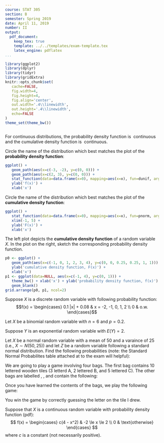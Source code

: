 ```yaml
---
course: STAT 305
section: B
semester: Spring 2019
date: April 11, 2019
number: II
output:
  pdf_document:
    keep_tex: true
    template: ../../templates/exam-template.tex
    latex_engine: pdflatex
...
```


```r
library(ggplot2)
library(dplyr)
library(tidyr)
library(gridExtra)
knitr::opts_chunk$set(
   cache=FALSE,
   fig.width=4,
   fig.height=4,
   fig.align='center',
   out.width='.4\\linewidth',
   out.height='.4\\linewidth',
   echo=FALSE
)
theme_set(theme_bw())
```

```r
```

\question[2] For continuous distributions, the probability density function is \fillin\ continuous and the cumulative density function is \fillin\ continuous.
\begin{oneparchoices}
\choice \textbf{always} and \textbf{always}
\choice \textbf{always} and \textbf{sometimes}
\choice \textbf{sometimes} and \textbf{always}
\choice \textbf{sometimes} and \textbf{sometimes}
\end{oneparchoices}
\vspace{1cm}

\question[3]
Circle the name of the distribution which best matches the plot of the **probability density function**:

```r
ggplot() +
   geom_path(aes(x=c(-3, -2), y=c(0, 0))) +
   geom_path(aes(x=c(2, 3), y=c(0, 0))) +
   stat_function(data=data.frame(x=0), mapping=aes(x=x), fun=dunif, args=list(min=-2, max=2), xlim=c(-2, 2)) +
   ylab('f(x)') +
   xlab('x')
```
\begin{oneparchoices}
\choice standard normal
\choice normal 
\choice exponential 
\choice poisson
\choice uniform
\end{oneparchoices}

\question[3]
Circle the name of the distribution which best matches the plot of the **cumulative density function**:

```r
ggplot() + 
   stat_function(data=data.frame(x=0), mapping=aes(x=x), fun=pnorm, args=list(mean=2, sd=1)) +
   xlim(-1, 5) + 
   ylab('F(x)') +
   xlab('x')
```
\begin{oneparchoices}
\choice standard normal
\choice normal 
\choice exponential 
\choice binomial
\choice uniform
\end{oneparchoices}
\vspace{1cm}


\newpage
\question[4] The left plot depicts the **cumulative density function** of a random variable $X$. In the plot on the right, sketch the corresponding probability density function.
```r
p0 <- ggplot() + 
   geom_path(aes(x=c(-1, 0, 1, 2, 3, 4), y=c(0, 0, 0.25, 0.25, 1, 1))) +
   ylab('cumulative density function, F(x)') +
   xlab('x')
p1 <- ggplot(data=NULL, aes(x=c(-1, 4), y=c(0, 1))) + 
   theme_bw() + xlab('x') + ylab('probability density function, f(x)') +
   geom_blank()
grid.arrange(p0, p1, ncol=2)
```

\vspace{1cm}

\question Suppose $X$ is a discrete random variable with following probability function:
$$f(x) = \begin{cases} 0.1 |x| + 0.08 & x = -2, -1, 0, 1, 2 \\ 0 & o.w. \end{cases}$$

\qparts{
\part[2] Find $E(X)$ \vspace{2.5cm}
\part[2] Find $P(|X| = 2)$ \vspace{2.5cm}
\part[2] Find $P(X \ge 0)$ \vspace{2.5cm}
}

\newpage

\question 
Let $X$ be a binomial random variable with $n = 6$ and $p = 0.2$. 
\qparts{
\part[2] Find $P(X = 3)$ \vspace{2cm}
\part[2] Find $P(X > 4)$ \vspace{2cm}
\part[2] Find $E(X)$ \vspace{2cm}
\part[2] Find $Var(X)$ \vspace{2cm}
}

\question 
Suppose $Y$ is an exponential random variable with $E(Y) = 2$.
\qparts{
\part[2] Find $P(Y \le 3)$ \vspace{2cm}
\part[2] Find $P(1 \le Y \le 3)$ \vspace{3cm}
\part[2] What is the cumulative density function of $Y$ \vspace{3cm}
\part[2] Find $Var(Y)$ \vspace{2cm}
}

\newpage

\question

Let $X$ be a normal random variable with a mean of 50 and a varaince of 25 (i.e., $X \sim N(50, 25)$) and let $Z$ be a random variable following a standard normal distribution. Find the following probabilities (note: the Standard Normal Probabilites table attached at to the exam will helpful): \vspace{1cm}
\qparts{
  \part[2] $P(Z > 0.1)$ \vspace{2cm}
  \part[2] $P(|Z| \le 1.25)$ \vspace{2cm}
  \part[2] $P(1 < Z < 3)$ \vspace{2cm}
  \part[2] $P(X < 40)$ \vspace{3cm}
  \part[2] $P(|X-50| \le 12.5)$ \vspace{3cm}
  \part[5] Find the value $a$ so that $P(X > a) = 0.85$
}

\newpage

\question 
We are going to play a game involving four bags. The first bag contains 10 lettered wooden tiles (3 letterd A, 2 lettered B, and 5 lettered C). 
The other bags are labelled \textbf{Bag A}, \textbf{Bag B}, \textbf{Bag C} and contain the following:

\qitems{
\item \textbf{Bag A}: 25 colored marbles: 16 Blue, 4 Red, 3 Green, and 2 Yellow.
\item \textbf{Bag B}: 50 colored marbles: 10 Blue, 38 Red, 1 Green, and 1 Yellow.
\item \textbf{Bag C}: 30 colored marbles: 1 Blue, 11 Red, 17 Green, and 1 Yellow.
}

Once you have learned the contents of the bags, we play the following game:

\qitems{
\item First, I randomly select a tile from the bag of tiles (you do not see the tile). 
\item Next, I take the bag of marbles with the label matching the letter on my tile (you do not see which bag I take).
\item Then, I randomly select a marble from the bag I took.
\item Finally, I show you the marble. 
}

You win the game by correctly guessing the letter on the tile I drew. \vspace{.3cm}

\qparts{
\part[2] What is the probability that I start the game by drawing a tile with the letter A? \vspace{3cm}
\part[2] What is the probability that I draw a blue marble \textit{given} that I drew a tile with the letter A? \vspace{3cm}
\part[2] What is the probability that I start the game by drawing a tile with the letter A and then draw a blue marble? \vspace{3cm} 
\part[2] What is the probability that I start the game by drawing a tile with the letter C and then draw a blue marble? \vspace{3cm} 
\part[2] What is the probability that the marble I show you a blue marble? \vspace{3cm}
\part[2] What is the probability that I drew a tile with the letter A \textit{given} that I show you a blue marble? \vspace{3cm}
\part[2] What is the probability that I drew a tile with the letter B \textit{given} that I show you a green marble? \vspace{3cm}
}

\newpage

\question 

Suppose that $X$ is a continuous random variable with probability density function (pdf):
$$ f(x) = \begin{cases} c(4 - x^2) &  -2 \le x \le 2 \\ 0 & \text{otherwise} \end{cases} $$
where $c$ is a constant (not necessarily positive).

\qparts{
\part[2] What is the value of $c$ if $f(x)$ is a valid probability density function? \vspace{3cm}
\part[5] Sketch the probability density function using the grid below (including the points $(-2, f(2))$, $(0, f(0))$, and $(2, f(2))$).

```r
ggplot(data=NULL, aes(x=c(-2.5, 2.5), y=c(0, 5))) + 
   theme_bw() + xlab('x') + ylab('f(x)') +
   geom_blank()
```
\part[4] What is the cumulative density function, $F(x)$? \vspace{3.5cm}
\part[2] What is the probability that $X$ takes a value greater than 0.5? \vspace{2cm}
\part[2] What is the probability that $X$ takes a value between 0.5 and 1? \vspace{2cm}

}
